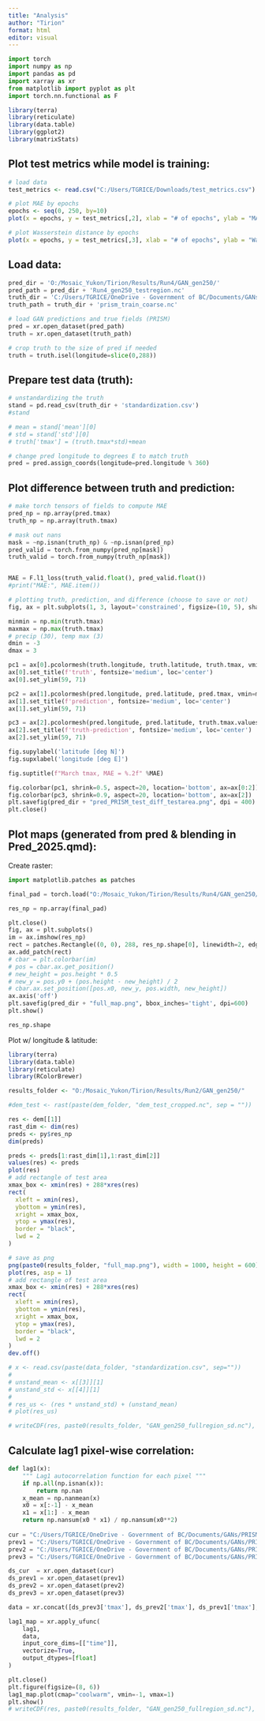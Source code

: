 ```yaml
---
title: "Analysis"
author: "Tirion"
format: html
editor: visual
---
```


```python
import torch
import numpy as np
import pandas as pd
import xarray as xr
from matplotlib import pyplot as plt
import torch.nn.functional as F
```

```r
library(terra)
library(reticulate)
library(data.table)
library(ggplot2)
library(matrixStats)
```

## Plot test metrics while model is training:

```r
# load data
test_metrics <- read.csv("C:/Users/TGRICE/Downloads/test_metrics.csv")

# plot MAE by epochs
epochs <- seq(0, 250, by=10)
plot(x = epochs, y = test_metrics[,2], xlab = "# of epochs", ylab = "MAE")

# plot Wasserstein distance by epochs
plot(x = epochs, y = test_metrics[,3], xlab = "# of epochs", ylab = "Wass. dist")
```

## Load data:

```python
pred_dir = 'O:/Mosaic_Yukon/Tirion/Results/Run4/GAN_gen250/'
pred_path = pred_dir + 'Run4_gen250_testregion.nc'
truth_dir = 'C:/Users/TGRICE/OneDrive - Government of BC/Documents/GANs/PRISM/tmax/mar/'
truth_path = truth_dir + 'prism_train_coarse.nc' 

# load GAN predictions and true fields (PRISM) 
pred = xr.open_dataset(pred_path)
truth = xr.open_dataset(truth_path)

# crop truth to the size of pred if needed
truth = truth.isel(longitude=slice(0,288))
```

## Prepare test data (truth):

```python
# unstandardizing the truth
stand = pd.read_csv(truth_dir + 'standardization.csv')
#stand

# mean = stand['mean'][0]
# std = stand['std'][0]
# truth['tmax'] = (truth.tmax*std)+mean

# change pred longitude to degrees E to match truth
pred = pred.assign_coords(longitude=pred.longitude % 360)
```

## Plot difference between truth and prediction:

```python
# make torch tensors of fields to compute MAE
pred_np = np.array(pred.tmax)
truth_np = np.array(truth.tmax)

# mask out nans
mask = ~np.isnan(truth_np) & ~np.isnan(pred_np)
pred_valid = torch.from_numpy(pred_np[mask])
truth_valid = torch.from_numpy(truth_np[mask])


MAE = F.l1_loss(truth_valid.float(), pred_valid.float())
#print("MAE:", MAE.item())

# plotting truth, prediction, and difference (choose to save or not)
fig, ax = plt.subplots(1, 3, layout='constrained', figsize=(10, 5), sharex=True, sharey=True)

minmin = np.min(truth.tmax)
maxmax = np.max(truth.tmax)
# precip (30), temp max (3)
dmin = -3
dmax = 3

pc1 = ax[0].pcolormesh(truth.longitude, truth.latitude, truth.tmax, vmin=minmin, vmax=maxmax, cmap='viridis', label=r'$m$')
ax[0].set_title(f'truth', fontsize='medium', loc='center')
ax[0].set_ylim(59, 71)

pc2 = ax[1].pcolormesh(pred.longitude, pred.latitude, pred.tmax, vmin=minmin, vmax=maxmax, cmap='viridis', label=r'$m$')
ax[1].set_title(f'prediction', fontsize='medium', loc='center')
ax[1].set_ylim(59, 71)

pc3 = ax[2].pcolormesh(pred.longitude, pred.latitude, truth.tmax.values-pred.tmax.values, vmin=dmin, vmax=dmax, cmap='RdBu', label=r'$m$')
ax[2].set_title(f'truth-prediction', fontsize='medium', loc='center')
ax[2].set_ylim(59, 71)

fig.supylabel('latitude [deg N]')
fig.supxlabel('longitude [deg E]')

fig.suptitle(f"March tmax, MAE = %.2f" %MAE)

fig.colorbar(pc1, shrink=0.5, aspect=20, location='bottom', ax=ax[0:2])
fig.colorbar(pc3, shrink=0.9, aspect=20, location='bottom', ax=ax[2])
plt.savefig(pred_dir + "pred_PRISM_test_diff_testarea.png", dpi = 400)
plt.close()
```

## Plot maps (generated from pred & blending in Pred_2025.qmd):

Create raster:

```python
import matplotlib.patches as patches

final_pad = torch.load("O:/Mosaic_Yukon/Tirion/Results/Run4/GAN_gen250/Run4_gen250_fullregion.pt")

res_np = np.array(final_pad)

plt.close()
fig, ax = plt.subplots()
im = ax.imshow(res_np)
rect = patches.Rectangle((0, 0), 288, res_np.shape[0], linewidth=2, edgecolor='black', facecolor='none')
ax.add_patch(rect)
# cbar = plt.colorbar(im)
# pos = cbar.ax.get_position()
# new_height = pos.height * 0.5
# new_y = pos.y0 + (pos.height - new_height) / 2
# cbar.ax.set_position([pos.x0, new_y, pos.width, new_height])
ax.axis('off')
plt.savefig(pred_dir + "full_map.png", bbox_inches='tight', dpi=600)
plt.show()

res_np.shape
```

Plot w/ longitude & latitude:

```r
library(terra)
library(data.table)
library(reticulate)
library(RColorBrewer)

results_folder <- "O:/Mosaic_Yukon/Tirion/Results/Run2/GAN_gen250/"

#dem_test <- rast(paste(dem_folder, "dem_test_cropped.nc", sep = ""))

res <- dem[[1]]
rast_dim <- dim(res)
preds <- py$res_np
dim(preds)

preds <- preds[1:rast_dim[1],1:rast_dim[2]]
values(res) <- preds
plot(res)
# add rectangle of test area
xmax_box <- xmin(res) + 288*xres(res)
rect(
  xleft = xmin(res), 
  ybottom = ymin(res),
  xright = xmax_box, 
  ytop = ymax(res),
  border = "black", 
  lwd = 2
)

# save as png
png(paste0(results_folder, "full_map.png"), width = 1000, height = 600)
plot(res, asp = 1)
# add rectangle of test area
xmax_box <- xmin(res) + 288*xres(res)
rect(
  xleft = xmin(res), 
  ybottom = ymin(res),
  xright = xmax_box, 
  ytop = ymax(res),
  border = "black", 
  lwd = 2
)
dev.off()

# x <- read.csv(paste(data_folder, "standardization.csv", sep=""))
# 
# unstand_mean <- x[[3]][1]
# unstand_std <- x[[4]][1]
# 
# res_us <- (res * unstand_std) + (unstand_mean)
# plot(res_us)

# writeCDF(res, paste0(results_folder, "GAN_gen250_fullregion_sd.nc"), varname='tmax', overwrite = T)
```

## Calculate lag1 pixel-wise correlation:

```python
def lag1(x):
    """ Lag1 autocorrelation function for each pixel """
    if np.all(np.isnan(x)):
        return np.nan
    x_mean = np.nanmean(x)
    x0 = x[:-1] - x_mean
    x1 = x[1:] - x_mean
    return np.nansum(x0 * x1) / np.nansum(x0**2)
  
cur = "C:/Users/TGRICE/OneDrive - Government of BC/Documents/GANs/PRISM/tmax/jul/prism_train_coarse.nc"
prev1 = "C:/Users/TGRICE/OneDrive - Government of BC/Documents/GANs/PRISM/tmax/jun/prism_train_coarse.nc"
prev2 = "C:/Users/TGRICE/OneDrive - Government of BC/Documents/GANs/PRISM/tmax/may/prism_train_coarse.nc"
prev3 = "C:/Users/TGRICE/OneDrive - Government of BC/Documents/GANs/PRISM/tmax/apr/prism_train_coarse.nc"

ds_cur  = xr.open_dataset(cur)
ds_prev1 = xr.open_dataset(prev1)
ds_prev2 = xr.open_dataset(prev2)
ds_prev3 = xr.open_dataset(prev3)

data = xr.concat([ds_prev3['tmax'], ds_prev2['tmax'], ds_prev1['tmax'], ds_cur['tmax']], dim="time")

lag1_map = xr.apply_ufunc(
    lag1,
    data,
    input_core_dims=[["time"]],
    vectorize=True,
    output_dtypes=[float]
)

plt.close()
plt.figure(figsize=(8, 6))
lag1_map.plot(cmap="coolwarm", vmin=-1, vmax=1)
plt.show()
# writeCDF(res, paste0(results_folder, "GAN_gen250_fullregion_sd.nc"), varname='tmax', overwrite = T)
```
